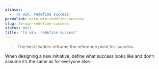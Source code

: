 ```yaml
---
aliases:
  - 'To win, redefine success'
permalink: n/to-win-redefine-success
slug: to-win-redefine-success
status: null
title: 'To win, redefine success'
---
```

> The best leaders reframe the reference point for success.

When designing a new initiative, define what success looks like and don’t assume it’s the same as for everyone else.
